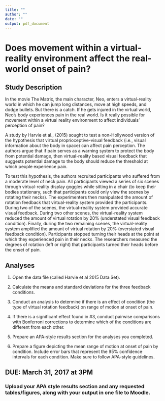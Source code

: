```yaml
---
title: ""
author: ""
date: ""
output: pdf_document
---
```


# Does movement within a virtual-reality environment affect the real-world onset of pain?

## Study Description

In the movie The Matrix, the main character, Neo, enters a virtual-reality world in which he can jump long distances, move at high speeds, and dodge bullets. But there is a catch. If he gets injured in the virtual world, Neo’s body experiences pain in the real world. Is it really possible for movement within a virtual reality environment to affect individuals’ perception of pain?

A study by Harvie et al., (2015) sought to test a non-Hollywood version of the hypothesis that virtual proprioceptive-visual feedback (i.e., visual information about the body in space) can affect pain perception. The authors argue that if pain serves as a warning system to protect the body from potential damage, then virtual-reality based visual feedback that suggests potential damage to the body should reduce the threshold at which people experience pain.

To test this hypothesis, the authors recruited participants who suffered from a moderate level of neck pain. All participants viewed a series of six scenes through virtual-reality display goggles while sitting in a chair (to keep their bodies stationary, such that participants could only view the scenes by rotating their necks). The experimenters then manipulated the amount of rotation feedback that virtual-reality system provided the participants. During two of the scenes, the virtual-reality system provided accurate visual feedback. During two other scenes, the virtual-reality system reduced the amount of virtual rotation by 20% (understated visual feedback condition). Finally, during the two remaining scenes, the virtual-reality system amplified the amount of virtual rotation by 20% (overstated visual feedback condition). Participants stopped turning their heads at the point at which they experienced pain in their necks. The researchers measured the degrees of rotation (left or right) that participants turned their heads before the onset of pain.

## Analyses

1. Open the data file (called Harvie et al 2015 Data Set).

2. Calculate the means and standard deviations for the three feedback conditions.

3. Conduct an analysis to determine if there is an effect of condition (the type of virtual rotation feedback) on range of motion at onset of pain.

4. If there is a significant effect found in #3, conduct pairwise comparisons with Bonferroni corrections to determine which of the conditions are different from each other.

5. Prepare an APA-style results section for the analyses you completed.

6. Prepare a figure depicting the mean range of motion at onset of pain by condition. Include error bars that represent the 95% confidence intervals for each condition. Make sure to follow APA-style guidelines.

## DUE: March 31, 2017 at 3PM
### Upload your APA style results section and any requested tables/figures, along with your output in one file to Moodle.